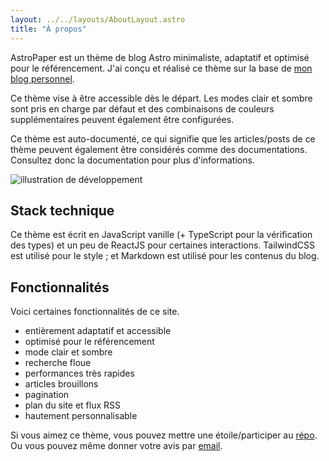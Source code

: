 ```yaml
---
layout: ../../layouts/AboutLayout.astro
title: "À propos"
---
```


AstroPaper est un thème de blog Astro minimaliste, adaptatif et optimisé pour le référencement. J'ai conçu et réalisé ce thème sur la base de [mon blog personnel](https://satnaing.dev/blog).

Ce thème vise à être accessible dès le départ. Les modes clair et sombre sont pris en charge par défaut et des combinaisons de couleurs supplémentaires peuvent également être configurées.

Ce thème est auto-documenté, ce qui signifie que les articles/posts de ce thème peuvent également être considérés comme des documentations. Consultez donc la documentation pour plus d'informations.

<div>
  <img
    src="/assets/dev.svg"
    class="mx-auto sm:w-1/2"
    alt="illustration de développement"
  />
</div>

## Stack technique

Ce thème est écrit en JavaScript vanille (+ TypeScript pour la vérification des types) et un peu de ReactJS pour certaines interactions. TailwindCSS est utilisé pour le style ; et Markdown est utilisé pour les contenus du blog.

## Fonctionnalités

Voici certaines fonctionnalités de ce site.

- entièrement adaptatif et accessible
- optimisé pour le référencement
- mode clair et sombre
- recherche floue
- performances très rapides
- articles brouillons
- pagination
- plan du site et flux RSS
- hautement personnalisable

Si vous aimez ce thème, vous pouvez mettre une étoile/participer au [répo](https://github.com/satnaing/astro-paper).  
Ou vous pouvez même donner votre avis par [email](mailto:contact@satnaing.dev).
